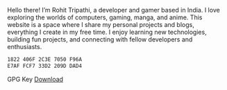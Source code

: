 Hello there! I’m Rohit Tripathi, a developer and gamer based in India.
I love exploring the worlds of computers, gaming, manga, and anime.
This website is a space where I share my personal projects and blogs, everything I create in my free time.
I enjoy learning new technologies, building fun projects, and connecting with fellow developers and enthusiasts.


```bash title="My GPG Fingerprint"
1822 406F 2C3E 7050 F96A  
E7AF FCF7 33D2 209D DAD4

```

GPG Key [Download](/key/rentri.asc)